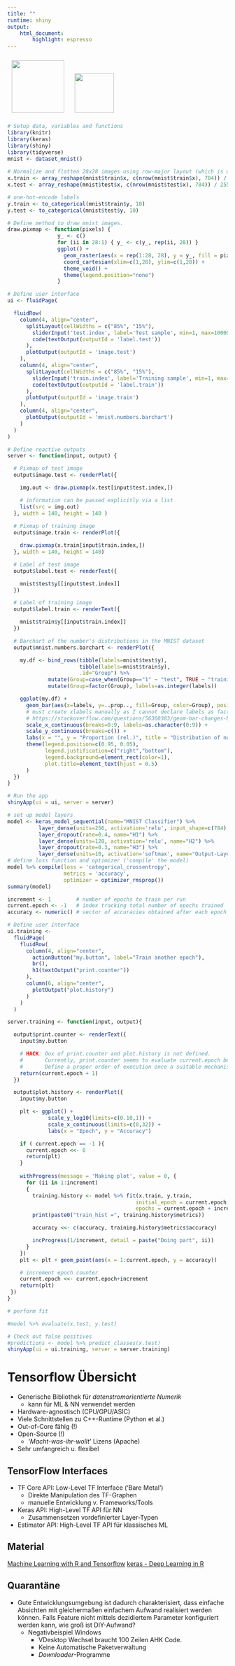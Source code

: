 ```yaml
---
title: ""
runtime: shiny
output:
    html_document:
        highlight: espresso
---
```


<div align="center">
  <img src="https://upload.wikimedia.org/wikipedia/commons/2/2d/Vitruvian-Icon-Gray.png" style="height:120px;padding:10px"/>
  <img src="https://www.js-soft.com/assets/template_img/js-soft.png" style="height:90px;padding:10px"/>
</div>

<!-- Visualize the MNIST dataset using a shiny app. -->
```r

# Setup data, variables and functions
library(knitr)
library(keras)
library(shiny)
library(tidyverse)
mnist <- dataset_mnist()
 
# Normalize and flatten 28x28 images using row-major layout (which is used by tensorflow)
x.train <- array_reshape(mnist$train$x, c(nrow(mnist$train$x), 784)) / 255
x.test <- array_reshape(mnist$test$x, c(nrow(mnist$test$x), 784)) / 255

# one-hot-encode labels
y.train <- to_categorical(mnist$train$y, 10)
y.test <- to_categorical(mnist$test$y, 10)

# Define method to draw mnist images.
draw.pixmap <- function(pixels) {
                y_ <- c()
                for (ii in 28:1) { y_ <- c(y_, rep(ii, 28)) }
                ggplot() +
                  geom_raster(aes(x = rep(1:28, 28), y = y_, fill = pixels)) +
                  coord_cartesian(xlim=c(1,28), ylim=c(1,28)) +
                  theme_void() +
                  theme(legend.position="none")
                }

# Define user interface
ui <- fluidPage(

  fluidRow(
    column(4, align="center",
      splitLayout(cellWidths = c("85%", "15%"),
        sliderInput('test.index', label='Test sample', min=1, max=10000, value=1, width="90%"),
        code(textOutput(outputId = 'label.test'))
      ),
      plotOutput(outputId = 'image.test')
    ),
    column(4, align="center",
      splitLayout(cellWidths = c("85%", "15%"),
        sliderInput('train.index', label='Training sample', min=1, max=60000, value=1, width="90%"),
        code(textOutput(outputId = 'label.train'))
      ),
      plotOutput(outputId = 'image.train')
    ),
    column(4, align="center",
      plotOutput(outputId = 'mnist.numbers.barchart')
    )
  )
)

# Define reactive outputs
server <- function(input, output) {

  # Pixmap of test image
  output$image.test <- renderPlot({

    img.out <- draw.pixmap(x.test[input$test.index,])

    # information can be passed explicitly via a list
    list(src = img.out)
  }, width = 140, height = 140 )
  
  # Pixmap of training image
  output$image.train <- renderPlot({

    draw.pixmap(x.train[input$train.index,])
  }, width = 140, height = 140)

  # Label of test image
  output$label.test <- renderText({

    mnist$test$y[[input$test.index]]
  })

  # Label of training image
  output$label.train <- renderText({

    mnist$train$y[[input$train.index]]
  })

  # Barchart of the number's distributions in the MNIST dataset
  output$mnist.numbers.barchart <- renderPlot({

    my.df <- bind_rows(tibble(labels=mnist$test$y), 
                       tibble(labels=mnist$train$y),
                       .id="Group") %>%
             mutate(Group=case_when(Group=="1" ~ "test", TRUE ~ "training")) %>%
             mutate(Group=factor(Group), labels=as.integer(labels))

    ggplot(my.df) +
      geom_bar(aes(x=labels, y=..prop.., fill=Group, color=Group), position="dodge") +
      # must create xlabels manually as I cannot declare labels as factors (bugs). See
      # https://stackoverflow.com/questions/56360383/geom-bar-changes-behavior-when-variable-is-factor
      scale_x_continuous(breaks=0:9, labels=as.character(0:9)) +
      scale_y_continuous(breaks=c()) +
      labs(x = "", y = "Proportion (rel.)", title = "Distribution of numbers in MNIST") +
      theme(legend.position=c(0.95, 0.05),
            legend.justification=c("right","bottom"),
            legend.background=element_rect(color=1),
            plot.title=element_text(hjust = 0.5)
      )
  })
}

# Run the app
shinyApp(ui = ui, server = server)

```

```r

# set up model layers
model <- keras_model_sequential(name="MNIST Classifier") %>%
          layer_dense(units=256, activation='relu', input_shape=c(784), name="Input-Layer") %>%
          layer_dropout(rate=0.4, name="H1") %>%
          layer_dense(units=128, activation='relu', name="H2") %>%
          layer_dropout(rate=0.3, name="H3") %>%
          layer_dense(units=10, activation='softmax', name="Output-Layer")
# define loss function and optimizer ('compile' the model)
model %>% compile(loss = 'categorical_crossentropy',
                  metrics = 'accuracy',
                  optimizer = optimizer_rmsprop())
summary(model)
```
```r

increment <- 1        # number of epochs to train per run
current.epoch <- -1   # index tracking total number of epochs trained
accuracy <- numeric() # vector of accuracies obtained after each epoch

# Define user interface
ui.training <-
  fluidPage(
    fluidRow(
      column(4, align="center",
        actionButton("my.button", label="Train another epoch"),
        br(),
        h1(textOutput("print.counter"))
      ),
      column(6, align="center",
        plotOutput("plot.history")
      )
    )
  )

server.training <- function(input, output){

  output$print.counter <- renderText({
    input$my.button

    # HACK: Oox of print.counter and plot.history is not defined.
    #       Currently, print.counter seems to evaluate current.epoch before it's incremented in plot.history.
    #       Define a proper order of execution once a suitable mechanism is discovered.
    return(current.epoch + 1)
  })

  output$plot.history <- renderPlot({
    input$my.button

    plt <- ggplot() +
             scale_y_log10(limits=c(0.10,1)) +
             scale_x_continuous(limits=c(0,32)) +
             labs(x = "Epoch", y = "Accuracy")

    if ( current.epoch == -1 ){
      current.epoch <<- 0
      return(plt)
    }
  
    withProgress(message = 'Making plot', value = 0, {
      for (ii in 1:increment)
      {
        training.history <- model %>% fit(x.train, y.train,
                                         initial_epoch = current.epoch,
                                         epochs = current.epoch + increment)
        print(paste0("train_hist =", training.history$metrics))

        accuracy <<- c(accuracy, training.history$metrics$accuracy)

        incProgress(1/increment, detail = paste("Doing part", ii))
      }
    })
    plt <- plt + geom_point(aes(x = 1:current.epoch, y = accuracy))

    # increment epoch counter
    current.epoch <<- current.epoch+increment
    return(plt)
 })
}

# perform fit

#model %>% evaluate(x.test, y.test)

# Check out false positives
#predictions <- model %>% predict_classes(x.test)
shinyApp(ui = ui.training, server = server.training)
```

# Tensorflow Übersicht 

* Generische Bibliothek für *datenstromorientierte Numerik*
  + kann für ML & NN verwendet werden
* Hardware-agnostisch (CPU/GPU/ASIC)
* Viele Schnittstellen zu C++-Runtime (Python et al.)
* Out-of-Core fähig (!)
* Open-Source (!)
  + *'Macht-was-ihr-wollt'* Lizens (Apache)
* Sehr umfangreich u. flexibel


## TensorFlow Interfaces

* TF Core API: Low-Level TF Interface ('Bare Metal')
  + Direkte Manipulation des TF-Graphen
  + manuelle Entwicklung v. Frameworks/Tools
* Keras API:  High-Level TF API für NN
  + Zusammensetzen vordefinierter Layer-Typen
* Estimator API: High-Level TF API für klassisches ML

## Material

[Machine Learning with R and Tensorflow](https://www.youtube.com/watch?v=atiYXm7JZv0)
[keras - Deep Learning in R](https://www.datacamp.com/community/tutorials/keras-r-deep-learning)

## Quarantäne

* Gute Entwicklungsumgebung ist dadurch charakterisiert, dass einfache Absichten mit gleichermaßen einfachem Aufwand realisiert werden können. Falls Feature nicht mittels dezidiertem Parameter konfiguriert werden kann, wie groß ist DIY-Aufwand?
  + Negativbeispiel Windows 
    * VDesktop Wechsel braucht 100 Zeilen AHK Code.
    * Keine Automatische Paketverwaltung
    * *Downloader*-Programme
